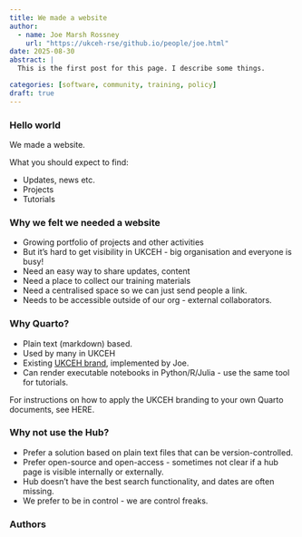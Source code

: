 ```yaml
---
title: We made a website
author:
  - name: Joe Marsh Rossney
    url: "https://ukceh-rse/github.io/people/joe.html"
date: 2025-08-30
abstract: |
  This is the first post for this page. I describe some things.

categories: [software, community, training, policy]
draft: true
---
```


### Hello world

We made a website.

What you should expect to find:

- Updates, news etc.
- Projects
- Tutorials


### Why we felt we needed a website

- Growing portfolio of projects and other activities
- But it's hard to get visibility in UKCEH - big organisation and everyone is busy!
- Need an easy way to share updates, content
- Need a place to collect our training materials
- Need a centralised space so we can just send people a link.
- Needs to be accessible outside of our org - external collaborators.


### Why Quarto?

- Plain text (markdown) based.
- Used by many in UKCEH
- Existing [UKCEH brand](https://github.com/ukceh-rse/brand-yml), implemented by Joe.
- Can render executable notebooks in Python/R/Julia - use the same tool for tutorials.

:::{.callout-tip}
For instructions on how to apply the UKCEH branding to your own Quarto documents, see HERE.
:::

### Why not use the Hub?

- Prefer a solution based on plain text files that can be version-controlled.
- Prefer open-source and open-access - sometimes not clear if a hub page is visible internally or externally.
- Hub doesn't have the best search functionality, and dates are often missing.
- We prefer to be in control - we are control freaks.


### Authors {.appendix}


